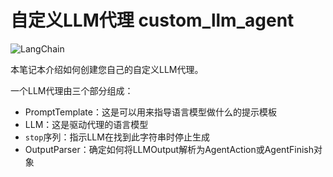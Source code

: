 # 自定义LLM代理 custom_llm_agent

![LangChain](https://pica.zhimg.com/50/v2-56e8bbb52aa271012541c1fe1ceb11a2_r.gif 'LangChain中文网')


本笔记本介绍如何创建您自己的自定义LLM代理。

一个LLM代理由三个部分组成：

- PromptTemplate：这是可以用来指导语言模型做什么的提示模板
- LLM：这是驱动代理的语言模型
- `stop`序列：指示LLM在找到此字符串时停止生成
- OutputParser：确定如何将LLMOutput解析为AgentAction或AgentFinish对象


<Example/>
